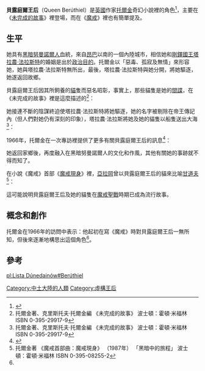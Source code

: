 {{NoteTA
|G1=魔戒
}}
{{托爾金人物|
|image_character=
|image_caption=
|character_name=貝露庭爾王后
|character_title=
|character_race=[[人類_(中土大陸)|人類]]
|character_gender=女性
|character_nation =[[黑暗努曼諾爾人|黑暗努曼諾爾人]]
|Book(s)=《[[未完成的故事|未完成的故事]]》
}}
'''貝露庭爾王后'''（Queen Berúthiel）是[[英國|英國]]作家[[托爾金|托爾金]]奇幻小說裡的角色<ref>{{cite book|title=''J. R. R. Tolkien: Author of the Century''|last=Shippey|first=Tom|authorlink=Tom Shippey|publisher=(London:  Harper Collins, 2000;  Boston:  Houghton Mifflin, 2001)|year=|isbn=|location=|pages=}}</ref>，主要在《[[未完成的故事|未完成的故事]]》裡登場，而在《[[魔戒|魔戒]]》裡也有簡單提及。

==生平==

她具有[[黑暗努曼諾爾人|黑暗努曼諾爾人]]血統，來自[[昂巴|昂巴]]以南的一個內陸城市，相信她和[[剛鐸國王|剛鐸國王]][[塔拉農·法拉斯特|塔拉農·法拉斯特]]的婚姻是出於[[政治婚姻|政治目的]]。托爾金以「惡毒、孤寂及無情」來形容她，她與塔拉農·法拉斯特無所出，最後，塔拉農·法拉斯特與她分開，將她驅逐，她遂返回故鄉。

貝露庭爾王后因其所飼養的[[貓|貓]]隻而惡名昭彰，事實上，那些貓隻是她的[[間諜|間諜]]，在《未完成的故事》裡是這麼描述的<ref name="ut">托爾金著、克里斯托夫·托爾金編 《未完成的故事》 波士頓：霍頓·米福林  ISBN 0-395-29917-9</ref>：

{{cquote|她有九隻黑貓和一隻白貓，都是她的奴隸，能夠閱取牠們的記憶，以貓隻來探取[[剛鐸|剛鐸]]不為人知的秘密……那隻白貓負責監察著黑貓，並折磨牠們。沒有人斗膽接觸牠們，全都懼怕牠們，看見牠們的人都會受到詛咒。}}

她接連不斷的陰謀終迫使塔拉農·法拉斯特將她驅逐，她的名字被剔除在帝王傳記內（但人們對她仍有深刻的印象），塔拉農·法拉斯將她及她的貓隻以船隻送出大海<ref name="ut">托爾金著、克里斯托夫·托爾金編 《未完成的故事》 波士頓：霍頓·米福林  ISBN 0-395-29917-9</ref>：

{{cquote|那只船最後被看到在彎月底下通過昂巴，一隻貓爬到桅頂上，另有一隻在船首處露出腦袋}}

1966年，托爾金在一次專訪裡提供了更多有關貝露庭爾王后的訊息<ref name=":0">{{Cite web|url=http://www.festivalintheshire.com/journal1bdx/inttolkien.html|title=The Realms of Tolkien Daphne Castell|accessdate=2018-12-13|author=Daphne Castell|publisher=|archiveurl=https://web.archive.org/web/20101124090713/http://www.festivalintheshire.com/journal1bdx/inttolkien.html|archivedate=2010-11-24|dead-url=no}}</ref>：

{{cquote|她返回了那個內陸城市。那些黑暗努曼諾爾人很討厭貓，她也不例外，但貓總是跟隨著他們或者跳上他們身上，你知道為甚麼牠們喜歡纏著討厭牠們的人嗎？我的一位朋友有類似的情況。恐怕貝露庭爾王后會折磨那些貓隻來取樂，她會利用一些貓隻，訓練牠們在夜間為她作奸犯科，偵察她的敵人。}}

她返回家鄉後，再度融入在黑暗努曼諾爾人的文化和作風，其他有關她的事跡就不得而知了。

在小說《魔戒》首部《[[魔戒現身|魔戒現身]]》裡，[[亞拉岡_(魔戒)|亞拉岡]]曾以貝露庭爾王后的貓來比喻[[甘道夫|甘道夫]]<ref>托爾金著 《魔戒首部曲：魔戒現身》 （1987年） 「黑暗中的旅程」 波士頓：霍頓·米福林 ISBN 0-395-08255-2</ref>：

{{cquote|他比貝露庭爾王后的愛貓，還更能夠在黑暗中找到出路}}

這可能說明貝露庭爾王后及她的貓隻在[[魔戒聖戰|魔戒聖戰]]時期已成為流行故事。

==概念和創作==
托爾金在1966年的訪問中表示：他起初在寫《魔戒》時對貝露庭爾王后一無所知，但後來逐漸地構思出這個角色<ref name=":0" />。

==參考==
{{Reflist}}

{{DEFAULTSORT:Queen Beruthiel}}
[[Category:中土大陸的人類|Category:中土大陸的人類]]
[[Category:虛構王后|Category:虛構王后]]

[[pl:Lista_Dúnedainów#Berúthiel|pl:Lista Dúnedainów#Berúthiel]]